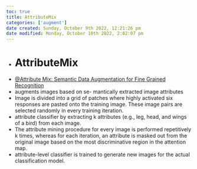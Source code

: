 ```yaml
---
toc: true
title: AttributeMix
categories: ['augment']
date created: Sunday, October 9th 2022, 12:21:26 pm
date modified: Monday, October 10th 2022, 2:02:07 pm
---
```


- # AttributeMix
- [@Attribute Mix: Semantic Data Augmentation for Fine Grained Recognition](@Attribute Mix: Semantic Data Augmentation for Fine Grained Recognition.qmd)
- augments images based on se- mantically extracted image attributes
- Image is divided into a grid of patches where highly activated six responses are pasted onto the training image. These image pairs are selected randomly in every training iteration.
- attribute classifier by extracting k attributes (e.g., leg, head, and wings of a bird) from each image.
- The attribute mining procedure for every image is performed repetitively k times, whereas for each iteration, an attribute is masked out from the original image based on the most discriminative region in the attention map.
- attribute-level classifier is trained to generate new images for the actual classification model.

